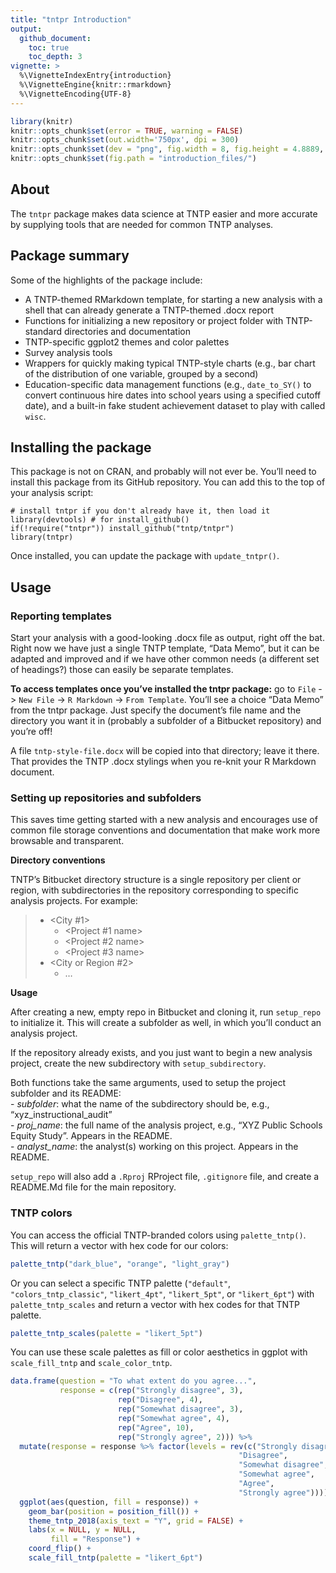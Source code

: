 ```yaml
---
title: "tntpr Introduction"
output:
  github_document:
    toc: true
    toc_depth: 3
vignette: >
  %\VignetteIndexEntry{introduction}
  %\VignetteEngine{knitr::rmarkdown}
  %\VignetteEncoding{UTF-8}
---
```


```r
library(knitr)
knitr::opts_chunk$set(error = TRUE, warning = FALSE)
knitr::opts_chunk$set(out.width='750px', dpi = 300)
knitr::opts_chunk$set(dev = "png", fig.width = 8, fig.height = 4.8889, dpi = 300)
knitr::opts_chunk$set(fig.path = "introduction_files/")
```

## About

The `tntpr` package makes data science at TNTP easier and more accurate by 
supplying tools that are needed for common TNTP analyses.

## Package summary

Some of the highlights of the package include:

- A TNTP-themed RMarkdown template, for starting a new analysis with a shell that can already generate a TNTP-themed .docx report 
- Functions for initializing a new repository or project folder with TNTP-standard directories and documentation 
- TNTP-specific ggplot2 themes and color palettes
- Survey analysis tools
- Wrappers for quickly making typical TNTP-style charts (e.g., bar chart of the distribution of one variable, grouped by a second)
- Education-specific data management functions (e.g., `date_to_SY()` to convert continuous hire dates into school years using a specified cutoff date), and a built-in fake student achievement dataset to play with called `wisc`.

## Installing the package

This package is not on CRAN, and probably will not ever be.  You'll need to install this package from its GitHub repository.  You can add this to the top of your analysis script:

```
# install tntpr if you don't already have it, then load it
library(devtools) # for install_github()
if(!require("tntpr")) install_github("tntp/tntpr")
library(tntpr)
```

Once installed, you can update the package with `update_tntpr()`.

## Usage

### Reporting templates

Start your analysis with a good-looking .docx file as output, right off the bat.
Right now we have just a single TNTP template, "Data Memo", but it can be 
adapted and improved and if we have other common needs (a different set of 
headings?) those can easily be separate templates.

**To access templates once you've installed the tntpr package:** go to `File` -> `New File` -> `R Markdown` -> `From Template`.  You'll see a choice "Data Memo" from the tntpr 
package.  Just specify the document's file name and the directory you want it 
in (probably a subfolder of a Bitbucket repository) and you're off!

A file `tntp-style-file.docx` will be copied into that directory; leave it there.
That provides the TNTP .docx stylings when you re-knit your R Markdown document.

### Setting up repositories and subfolders
This saves time getting started with a new analysis and encourages use of common 
file storage conventions and documentation that make work more browsable and transparent.

**Directory conventions**

TNTP's Bitbucket directory structure is a single repository per client or region, with 
subdirectories in the repository corresponding to specific analysis projects. For example:

> - <City #1>
>   - <City abbreviation> <Project #1 name>
>   - <City abbreviation> <Project #2 name>
>   - <City abbreviation> <Project #3 name>
> - <City or Region #2>
>   - ...

**Usage**

After creating a new, empty repo in Bitbucket and cloning it, run `setup_repo` to 
initialize it.  This will create a subfolder as well, in which you'll conduct an analysis project.

If the repository already exists, and you just want to begin a new analysis project, 
create the new subdirectory with `setup_subdirectory`.

Both functions take the same arguments, used to setup the project subfolder and its README:  
 -  *subfolder*: what the name of the subdirectory should be, e.g., "xyz_instructional_audit"  
 -  *proj_name*: the full name of the analysis project, e.g., "XYZ Public Schools Equity Study".  Appears in the README.  
 -  *analyst_name*: the analyst(s) working on this project.  Appears in the README.  

`setup_repo` will also add a `.Rproj` RProject file, `.gitignore` file, and create a README.Md file for the main repository.

### TNTP colors

You can access the official TNTP-branded colors using `palette_tntp()`.  This will 
return a vector with hex code for our colors:
```r
palette_tntp("dark_blue", "orange", "light_gray")
```

Or you can select a specific TNTP palette (`"default"`, `"colors_tntp_classic"`, `"likert_4pt"`, 
`"likert_5pt"`, or `"likert_6pt"`) with `palette_tntp_scales` and return a vector with hex 
codes for that TNTP palette. 

```r
palette_tntp_scales(palette = "likert_5pt")
```

You can use these scale palettes as fill or color aesthetics in ggplot with `scale_fill_tntp` and `scale_color_tntp`.

```r

data.frame(question = "To what extent do you agree...", 
           response = c(rep("Strongly disagree", 3), 
                        rep("Disagree", 4), 
                        rep("Somewhat disagree", 3), 
                        rep("Somewhat agree", 4),  
                        rep("Agree", 10), 
                        rep("Strongly agree", 2))) %>% 
  mutate(response = response %>% factor(levels = rev(c("Strongly disagree", 
                                                   "Disagree", 
                                                   "Somewhat disagree", 
                                                   "Somewhat agree",
                                                   "Agree", 
                                                   "Strongly agree")))) %>% 
  ggplot(aes(question, fill = response)) + 
    geom_bar(position = position_fill()) + 
    theme_tntp_2018(axis_text = "Y", grid = FALSE) + 
    labs(x = NULL, y = NULL, 
         fill = "Response") + 
    coord_flip() + 
    scale_fill_tntp(palette = "likert_6pt")

```
